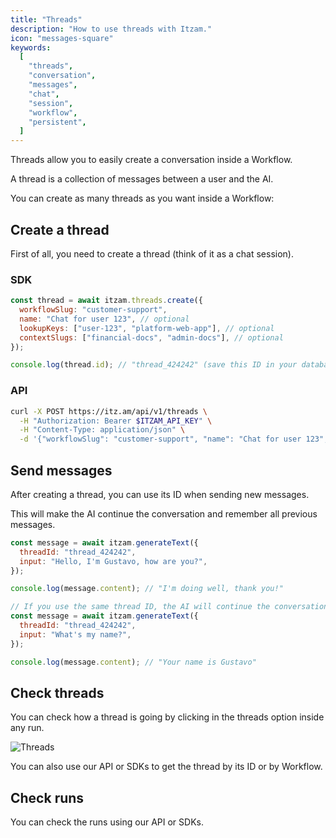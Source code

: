 ```yaml
---
title: "Threads"
description: "How to use threads with Itzam."
icon: "messages-square"
keywords:
  [
    "threads",
    "conversation",
    "messages",
    "chat",
    "session",
    "workflow",
    "persistent",
  ]
---
```


Threads allow you to easily create a conversation inside a Workflow.

A thread is a collection of messages between a user and the AI.

You can create as many threads as you want inside a Workflow:

## Create a thread

First of all, you need to create a thread (think of it as a chat session).

### SDK

```javascript
const thread = await itzam.threads.create({
  workflowSlug: "customer-support",
  name: "Chat for user 123", // optional
  lookupKeys: ["user-123", "platform-web-app"], // optional
  contextSlugs: ["financial-docs", "admin-docs"], // optional
});

console.log(thread.id); // "thread_424242" (save this ID in your database)
```

### API

```bash
curl -X POST https://itz.am/api/v1/threads \
  -H "Authorization: Bearer $ITZAM_API_KEY" \
  -H "Content-Type: application/json" \
  -d '{"workflowSlug": "customer-support", "name": "Chat for user 123", "lookupKeys": ["user-123", "platform-web-app"], "contextSlugs": ["financial-docs", "admin-docs"]}'
```

## Send messages

After creating a thread, you can use its ID when sending new messages.

This will make the AI continue the conversation and remember all previous messages.

```javascript
const message = await itzam.generateText({
  threadId: "thread_424242",
  input: "Hello, I'm Gustavo, how are you?",
});

console.log(message.content); // "I'm doing well, thank you!"

// If you use the same thread ID, the AI will continue the conversation
const message = await itzam.generateText({
  threadId: "thread_424242",
  input: "What's my name?",
});

console.log(message.content); // "Your name is Gustavo"
```

## Check threads

You can check how a thread is going by clicking in the threads option inside any run.

![Threads](/images/threads-in-run.png)

You can also use our API or SDKs to get the thread by its ID or by Workflow.

## Check runs

You can check the runs using our API or SDKs.
